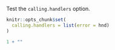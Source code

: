 Test the `calling.handlers` option.

```r
knitr::opts_chunk$set(
  calling.handlers = list(error = hnd)
)
```

```r
1 + ""
```
